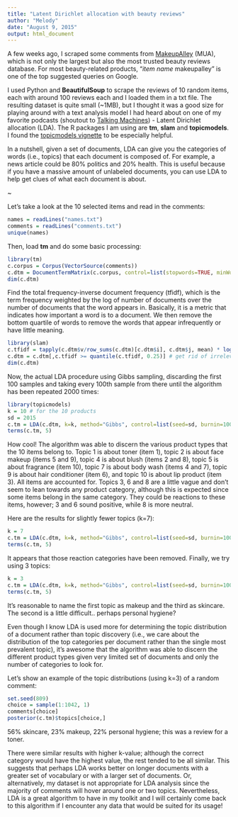 ```yaml
---
title: "Latent Dirichlet allocation with beauty reviews"
author: "Melody"
date: "August 9, 2015"
output: html_document
---
```


A few weeks ago, I scraped some comments from [MakeupAlley](www.makeupalley.com) (MUA), which is not only the largest but also the most trusted beauty reviews database. For most beauty-related products, "*item name* makeupalley" is one of the top suggested queries on Google. 

I used Python and **BeautifulSoup** to scrape the reviews of 10 random items, each with around 100 reviews each and I loaded them in a txt file. The resulting dataset is quite small (~1MB), but I thought it was a good size for playing around with a text analysis model I had heard about on one of my favorite podcasts (shoutout to [Talking Machines](http://www.thetalkingmachines.com/)) - Latent Dirichlet allocation (LDA). The R packages I am using are **tm**, **slam** and **topicmodels**. I found the [topicmodels vignette](https://cran.r-project.org/web/packages/topicmodels/vignettes/topicmodels.pdf) to be especially helpful. 

In a nutshell, given a set of documents, LDA can give you the categories of words (i.e., topics) that each document is composed of. For example, a news article could be 80% politics and 20% health. This is useful because if you have a massive amount of unlabeled documents, you can use LDA to help get clues of what each document is about. 

~

Let's take a look at the 10 selected items and read in the comments: 

```r
names = readLines("names.txt")
comments = readLines("comments.txt")
unique(names)
```

Then, load **tm** and do some basic processing: 

```r
library(tm)
c.corpus = Corpus(VectorSource(comments))
c.dtm = DocumentTermMatrix(c.corpus, control=list(stopwords=TRUE, minWordLength=3, removeNumbers=TRUE, removePunctuation=TRUE, tolower=TRUE, stemDocument=TRUE))
dim(c.dtm) 
```

Find the total frequency-inverse document frequency (tfidf), which is the term frequency weighted by the log of number of documents over the number of documents that the word appears in. Basically, it is a metric that indicates how important a word is to a document. We then remove the bottom quartile of words to remove the words that appear infrequently or have little meaning. 

```r
library(slam)
c.tfidf = tapply(c.dtm$v/row_sums(c.dtm)[c.dtm$i], c.dtm$j, mean) * log2(nDocs(c.dtm)/col_sums(c.dtm>0))
c.dtm = c.dtm[,c.tfidf >= quantile(c.tfidf, 0.25)] # get rid of irrelevant terms 
dim(c.dtm) 
```

Now, the actual LDA procedure using Gibbs sampling, discarding the first 100 samples and taking every 100th sample from there until the algorithm has been repeated 2000 times: 

```r
library(topicmodels)
k = 10 # for the 10 products
sd = 2015 
c.tm = LDA(c.dtm, k=k, method="Gibbs", control=list(seed=sd, burnin=100, thin=100)) # default 2000 iterations
terms(c.tm, 5)
```

How cool! The algorithm was able to discern the various product types that the 10 items belong to. Topic 1 is about toner (item 1), topic 2 is about face makeup (items 5 and 9), topic 4 is about blush (items 2 and 8), topic 5 is about fragrance (item 10), topic 7 is about body wash (items 4 and 7), topic 9 is about hair conditioner (item 6), and topic 10 is about lip product (item 3). All items are accounted for. Topics 3, 6 and 8 are a little vague and don't seem to lean towards any product category, although this is expected since some items belong in the same category. They could be reactions to these items, however; 3 and 6 sound positive, while 8 is more neutral. 

Here are the results for slightly fewer topics (k=7): 

```r
k = 7
c.tm = LDA(c.dtm, k=k, method="Gibbs", control=list(seed=sd, burnin=100, thin=100))
terms(c.tm, 5)
```

It appears that those reaction categories have been removed. Finally, we try using 3 topics: 

```r
k = 3
c.tm = LDA(c.dtm, k=k, method="Gibbs", control=list(seed=sd, burnin=100, thin=100))
terms(c.tm, 5)
```

It's reasonable to name the first topic as makeup and the third as skincare. The second is a little difficult.. perhaps personal hygiene?

Even though I know LDA is used more for determining the topic distribution of a document rather than topic discovery (i.e., we care about the distribution of the top categories per document rather than the single most prevalent topic), it's awesome that the algorithm was able to discern the different product types given very limited set of documents and only the number of categories to look for. 

Let's show an example of the topic distributions (using k=3) of a random comment:

```r
set.seed(809)
choice = sample(1:1042, 1)
comments[choice]
posterior(c.tm)$topics[choice,]
```

56% skincare, 23% makeup, 22% personal hygiene; this was a review for a toner. 

There were similar results with higher k-value; although the correct category would have the highest value, the rest tended to be all similar. This suggests that perhaps LDA works better on longer documents with a greater set of vocabulary or with a larger set of documents. Or, alternatively, my dataset is not appropriate for LDA analysis since the majority of comments will hover around one or two topics. Nevertheless, LDA is a great algorithm to have in my toolkit and I will certainly come back to this algorithm if I encounter any data that would be suited for its usage! 
